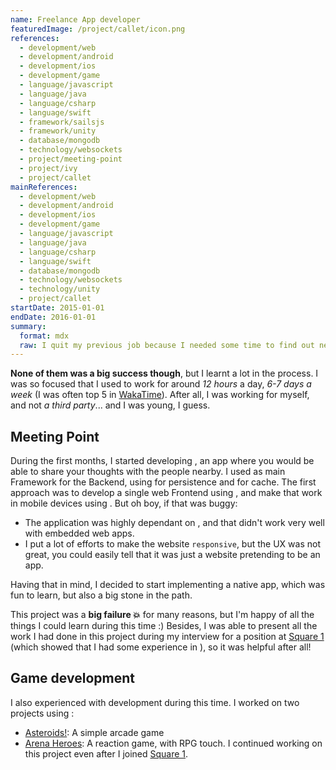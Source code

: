 ```yaml
---
name: Freelance App developer
featuredImage: /project/callet/icon.png
references:
  - development/web
  - development/android
  - development/ios
  - development/game
  - language/javascript
  - language/java
  - language/csharp
  - language/swift
  - framework/sailsjs
  - framework/unity
  - database/mongodb
  - technology/websockets
  - project/meeting-point
  - project/ivy
  - project/callet
mainReferences:
  - development/web
  - development/android
  - development/ios
  - development/game
  - language/javascript
  - language/java
  - language/csharp
  - language/swift
  - database/mongodb
  - technology/websockets
  - technology/unity
  - project/callet
startDate: 2015-01-01
endDate: 2016-01-01
summary:
  format: mdx
  raw: I quit my previous job because I needed some time to find out new technologies and try to develop _some ideas_. I saved money so I could be a few months only working on these projects.
---
```


**None of them was a big success though**, but I learnt a lot in the process. I was so focused that I used to work for around _12 hours_ a day, _6-7 days a week_ (I was often top 5 in [WakaTime](https://wakatime.com/)). After all, I was working for myself, and not _a third party_... and I was young, I guess.

## Meeting Point

During the first months, I started developing [](project/meeting-point), an app where you would be able to share your thoughts with the people nearby. I used [](framework/sailsjs) as main Framework for the Backend, using [](database/mongodb) for persistence and [](database/redis) for cache. The first approach was to develop a single web Frontend using [](framework/angular-1), and make that work in mobile devices using [](framework/phonegap). But oh boy, if that was buggy:

- The application was highly dependant on [](technology/websockets), and that didn't work very well with embedded web apps.
- I put a lot of efforts to make the website `responsive`, but the UX was not great, you could easily tell that it was just a website pretending to be an app.

Having that in mind, I decided to start implementing a native [](development/android) app, which was fun to learn, but also a big stone in the path.

This project was a **big failure 💥** for many reasons, but I'm happy of all the things I could learn during this time :) Besides, I was able to present all the work I had done in this project during my interview for a position at [Square 1](career/square1) (which showed that I had some experience in [](development/web)), so it was helpful after all!

## Game development

I also experienced with [](development/game) development during this time. I worked on two projects using [](framework/unity):

- [Asteroids!](project/ivy): A simple arcade game
- [Arena Heroes](project/callet): A reaction game, with RPG touch. I continued working on this project even after I joined [Square 1](career/square1).
